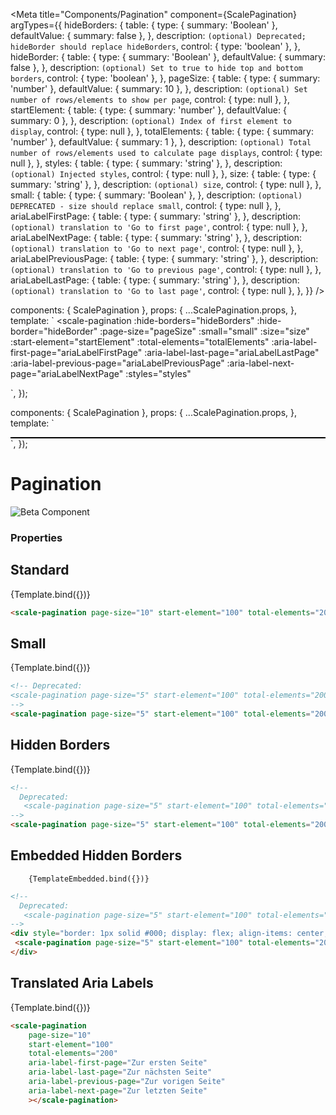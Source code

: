 
<Meta
  title="Components/Pagination"
  component={ScalePagination}
  argTypes={{
    hideBorders: {
      table: {
        type: { summary: 'Boolean' },
        defaultValue: { summary: false },
      },
      description: `(optional) Deprecated; hideBorder should replace hideBorders`,
      control: { type: 'boolean' },
    },
    hideBorder: {
      table: {
        type: { summary: 'Boolean' },
        defaultValue: { summary: false },
      },
      description: `(optional) Set to true to hide top and bottom borders`,
      control: { type: 'boolean' },
    },
    pageSize: {
      table: {
        type: { summary: 'number' },
        defaultValue: { summary: 10 },
      },
      description: `(optional) Set number of rows/elements to show per page`,
      control: { type: null },
    },
    startElement: {
      table: {
        type: { summary: 'number' },
        defaultValue: { summary: 0 },
      },
      description: `(optional) Index of first element to display`,
      control: { type: null },
    },
    totalElements: {
      table: {
        type: { summary: 'number' },
        defaultValue: { summary: 1 },
      },
      description: `(optional) Total number of rows/elements used to calculate page displays`,
      control: { type: null },
    },
    styles: {
      table: {
        type: { summary: 'string' },
      },
      description: `(optional) Injected styles`,
      control: { type: null },
    },
     size: {
      table: {
        type: { summary: 'string' },
      },
      description: `(optional) size`,
      control: { type: null },
    },
    small: {
      table: {
        type: { summary: 'Boolean' },
      },
      description: `(optional) DEPRECATED - size should replace small`,
      control: { type: null },
    },
    ariaLabelFirstPage: {
      table: {
        type: { summary: 'string' },
      },
      description: `(optional) translation to 'Go to first page'`,
      control: { type: null },
    },
    ariaLabelNextPage: {
      table: {
        type: { summary: 'string' },
      },
      description: `(optional) translation to 'Go to next page'`,
      control: { type: null },
    },
    ariaLabelPreviousPage: {
      table: {
        type: { summary: 'string' },
      },
      description: `(optional) translation to 'Go to previous page'`,
      control: { type: null },
    },
    ariaLabelLastPage: {
      table: {
        type: { summary: 'string' },
      },
      description: `(optional) translation to 'Go to last page'`,
      control: { type: null },
    },
  }}
/>

  components: { ScalePagination },
  props: {
    ...ScalePagination.props,
  },
  template: `
    <scale-pagination
    :hide-borders="hideBorders"
    :hide-border="hideBorder"
    :page-size="pageSize"
    :small="small"
    :size="size"
    :start-element="startElement"
    :total-elements="totalElements"
    :aria-label-first-page="ariaLabelFirstPage"
    :aria-label-last-page="ariaLabelLastPage"
    :aria-label-previous-page="ariaLabelPreviousPage"
    :aria-label-next-page="ariaLabelNextPage"
    :styles="styles"
  >
  </scale-pagination>
        `,
});

  components: { ScalePagination },
  props: {
    ...ScalePagination.props,
  },
  template: `
  <div style="border: 1px solid #000; display: flex; align-items: center;  overflow: auto;">
    <scale-pagination
        :hide-borders="hideBorders"
        :hide-border="hideBorder"
        :page-size="pageSize"
        :small="small"
        :size="size"
        :start-element="startElement"
        :total-elements="totalElements"
        :styles="styles"
    >
    </scale-pagination>
  </div>`,
});

<div
  style={{
    display: 'inline-flex',
    alignItems: 'center',
    justifyContent: 'space-between',
    width: '100%',
  }}
>
  <h1>Pagination</h1>
  <img src="assets/beta.png" alt="Beta Component" />
</div>

### Properties

## Standard

<Canvas withSource="none">
  <Story 
    name="Standard"
    args={{
        pageSize: 10,
        startElement: 100,
        totalElements: 200,
    }}>
    {Template.bind({})}
  </Story>
</Canvas>

<ArgsTable story="Standard" />

```html
<scale-pagination page-size="10" start-element="100" total-elements="200"></scale-pagination>
```

## Small

<Canvas withSource="none">
  <Story 
    name="Small"
    args={{
        size: 'small',
        pageSize: 5,
        startElement: 100,
        totalElements: 200
    }}>
    {Template.bind({})}
  </Story>
</Canvas>

```html
<!-- Deprecated:
<scale-pagination page-size="5" start-element="100" total-elements="200" small></scale-pagination>
-->
<scale-pagination page-size="5" start-element="100" total-elements="200" size="small"></scale-pagination>
```

## Hidden Borders

<Canvas withSource="none">
  <Story 
    name="Hidden Borders"
    args={{
        pageSize: 5,
        startElement: 100,
        totalElements: 200,
        hideBorder: true
    }}>
    {Template.bind({})}
  </Story>
</Canvas>

```html
<!--
  Deprecated:
   <scale-pagination page-size="5" start-element="100" total-elements="200" hide-borders></scale-pagination>
-->
<scale-pagination page-size="5" start-element="100" total-elements="200" hide-border></scale-pagination>
```



## Embedded Hidden Borders

<Canvas withSource="none">
  <Story 
    name=" Embedded Hidden Borders"
    args={{
        pageSize: 5,
        startElement: 100,
        totalElements: 200,
        hideBorder: true
    }}>
    
        {TemplateEmbedded.bind({})}
  </Story>
</Canvas>

```html
<!--
  Deprecated:
   <scale-pagination page-size="5" start-element="100" total-elements="200" hide-borders></scale-pagination>
-->
<div style="border: 1px solid #000; display: flex; align-items: center;  overflow: auto;">
 <scale-pagination page-size="5" start-element="100" total-elements="200" hide-border></scale-pagination>
</div>
```

## Translated Aria Labels

<Canvas withSource="none">
  <Story 
    name="Translated Aria Labels"
    args={{
        pageSize: 10,
        startElement: 100,
        totalElements: 200,
        ariaLabelFirstPage: 'Zur ersten Seite',
        ariaLabelLastPage: 'Zur letzten Seite',
        ariaLabelPreviousPage: 'Zur vorigen Seite',
        ariaLabelNextPage: 'Zur nächsten Seite',
    }}>
    {Template.bind({})}
  </Story>
</Canvas>

<ArgsTable story="Standard" />

```html
<scale-pagination 
    page-size="10" 
    start-element="100" 
    total-elements="200"
    aria-label-first-page="Zur ersten Seite"
    aria-label-last-page="Zur nächsten Seite"
    aria-label-previous-page="Zur vorigen Seite"
    aria-label-next-page="Zur letzten Seite"
    ></scale-pagination>
```
